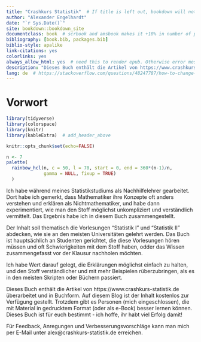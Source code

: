 ```yaml
--- 
title: "Crashkurs Statistik"  # If title is left out, bookdown will not create a title page: https://stackoverflow.com/questions/48433243/r-bookdown-custom-title-page
author: "Alexander Engelhardt"
date: "`r Sys.Date()`"
site: bookdown::bookdown_site
documentclass: book  # scrbook and amsbook makes it +10% in number of pages compared to book
bibliography: [book.bib, packages.bib]
biblio-style: apalike
link-citations: yes
colorlinks: yes
always_allow_html: yes  # need this to render epub. Otherwise error message.
description: "Dieses Buch enthält die Artikel von https://www.crashkurs-statistik.de in gedruckter Form."
lang: de  # https://stackoverflow.com/questions/48247787/how-to-change-caption-label-names-in-a-single-document-with-bookdown
---
```


# Vorwort {-}

```r
library(tidyverse)
library(colorspace)
library(knitr)
library(kableExtra)  # add_header_above

knitr::opts_chunk$set(echo=FALSE)

n <- 7
palette(
  rainbow_hcl(n, c = 50, l = 70, start = 0, end = 360*(n-1)/n,
              gamma = NULL, fixup = TRUE)
  )
```

Ich habe während meines Statistikstudiums als Nachhilfelehrer gearbeitet. Dort habe ich gemerkt, dass Mathematiker ihre Konzepte oft anders verstehen und erklären als Nichtmathematiker, und habe dann experimentiert, wie man den Stoff möglichst unkompliziert und verständlich vermittelt. Das Ergebnis habe ich in diesem Buch zusammengestellt.

Der Inhalt soll thematisch die Vorlesungen "Statistik I" und "Statistik II" abdecken, wie sie an den meisten Universitäten gelehrt werden. Das Buch ist hauptsächlich an Studenten gerichtet, die diese Vorlesungen hören müssen und oft Schwierigkeiten mit dem Stoff haben, odder das Wissen zusammengefasst vor der Klausur nachholen möchten.

Ich habe Wert darauf gelegt, die Erklärungen möglichst einfach zu halten, und den Stoff verständlicher und mit mehr Beispielen rüberzubringen, als es in den meisten Skripten oder Büchern passiert.

Dieses Buch enthält die Artikel von https://www.crashkurs-statistik.de überarbeitet und in Buchform. Auf diesem Blog ist der Inhalt kostenlos zur Verfügung gestellt. Trotzdem gibt es Personen (mich eingeschlossen), die mit Material in gedrucktem Format (oder als e-Book) besser lernen können. Dieses Buch ist für euch bestimmt - ich hoffe, ihr habt viel Erfolg damit!

Für Feedback, Anregungen und Verbesserungsvorschläge kann man mich per E-Mail unter alex@crashkurs-statistik.de erreichen.